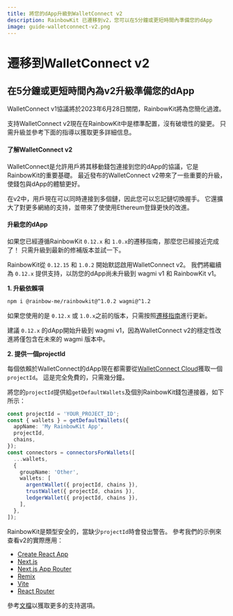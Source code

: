 ```yaml
---
title: 將您的dApp升級到WalletConnect v2
description: RainbowKit 已遷移到v2，您可以在5分鐘或更短時間內準備您的dApp
image: guide-walletconnect-v2.png
---
```


# 遷移到WalletConnect v2

## 在5分鐘或更短時間內為v2升級準備您的dApp

WalletConnect v1協議將於2023年6月28日關閉，RainbowKit將為您簡化過渡。

支持WalletConnect v2現在在RainbowKit中是標準配置，沒有破壞性的變更。 只需升級並參考下面的指導以獲取更多詳細信息。

#### 了解WalletConnect v2

WalletConnect是允許用戶將其移動錢包連接到您的dApp的協議，它是RainbowKit的重要基礎。 最近發布的WalletConnect v2帶來了一些重要的升級，使錢包與dApp的體驗更好。

在v2中，用戶現在可以同時連接到多個鏈，因此您可以忘記鏈切換握手。 它還擴大了對更多網絡的支持，並帶來了使使用Ethereum登錄更快的改進。

#### 升級您的dApp

如果您已經遵循RainbowKit `0.12.x` 和 `1.0.x`的遷移指南，那麼您已經接近完成了！ 只需升級到最新的修補版本並試一下。

RainbowKit從 `0.12.15` 和 `1.0.2` 開始默認啟用WalletConnect v2。 我們將繼續為 `0.12.x` 提供支持，以防您的dApp尚未升級到 wagmi v1 和 RainbowKit v1。

**1. 升級依賴項**

```bash
npm i @rainbow-me/rainbowkit@^1.0.2 wagmi@^1.2
```

如果您使用的是 `0.12.x` 或 `1.0.x`之前的版本，只需按照[遷移指南](/docs/migration-guide)進行更新。

建議 `0.12.x` 的dApp開始升級到 wagmi v1，因為WalletConnect v2的穩定性改進將僅包含在未來的 wagmi 版本中。

**2. 提供一個projectId**

每個依賴於WalletConnect的dApp現在都需要從[WalletConnect Cloud](https://cloud.walletconnect.com/)獲取一個`projectId`。 這是完全免費的，只需幾分鐘。

將您的`projectId`提供給`getDefaultWallets`及個別RainbowKit錢包連接器，如下所示：

```ts
const projectId = 'YOUR_PROJECT_ID';
const { wallets } = getDefaultWallets({
  appName: 'My RainbowKit App',
  projectId,
  chains,
});
const connectors = connectorsForWallets([
  ...wallets,
  {
    groupName: 'Other',
    wallets: [
      argentWallet({ projectId, chains }),
      trustWallet({ projectId, chains }),
      ledgerWallet({ projectId, chains }),
    ],
  },
]);
```

RainbowKit是類型安全的，當缺少`projectId`時會發出警告。 參考我們的示例來查看v2的實際應用：

- [Create React App](https://codesandbox.io/p/sandbox/github/rainbow-me/rainbowkit/tree/main/examples/with-create-react-app)
- [Next.js](https://codesandbox.io/p/sandbox/github/rainbow-me/rainbowkit/tree/main/examples/with-next)
- [Next.js App Router](https://codesandbox.io/p/sandbox/github/rainbow-me/rainbowkit/tree/main/examples/with-next-app)
- [Remix](https://codesandbox.io/p/sandbox/github/rainbow-me/rainbowkit/tree/main/examples/with-remix)
- [Vite](https://codesandbox.io/p/sandbox/github/rainbow-me/rainbowkit/tree/main/examples/with-vite)
- [React Router](https://codesandbox.io/p/sandbox/github/rainbow-me/rainbowkit/tree/main/examples/with-react-router)

參考[文檔](https://www.rainbowkit.com/docs/custom-wallet-list#walletconnect)以獲取更多的支持選項。
